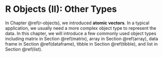 # R Objects (II): Other Types {#object-other-type}

In Chapter \@ref(r-objects), we introduced **atomic vectors**. In a typical application, we usually need a more complex object type to represent the data. In this chapter, we will introduce a few commonly used object types including matrix in Section \@ref(matrix), array in Section \@ref(array), data frame in Section \@ref(dataframe), tibble in Section \@ref(tibble), and list in Section \@ref(list). 
